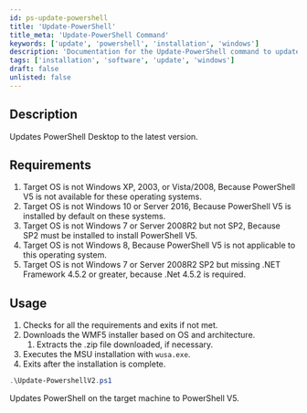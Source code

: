 ```yaml
---
id: ps-update-powershell
title: 'Update-PowerShell'
title_meta: 'Update-PowerShell Command'
keywords: ['update', 'powershell', 'installation', 'windows']
description: 'Documentation for the Update-PowerShell command to update PowerShell Desktop to the latest version.'
tags: ['installation', 'software', 'update', 'windows']
draft: false
unlisted: false
---
```

## Description
Updates PowerShell Desktop to the latest version.

## Requirements

1. Target OS is not Windows XP, 2003, or Vista/2008, Because PowerShell V5 is not available for these operating systems.
2. Target OS is not Windows 10 or Server 2016, Because PowerShell V5 is installed by default on these systems.
3. Target OS is not Windows 7 or Server 2008R2 but not SP2, Because SP2 must be installed to install PowerShell V5.
4. Target OS is not Windows 8, Because PowerShell V5 is not applicable to this operating system.
5. Target OS is not Windows 7 or Server 2008R2 SP2 but missing .NET Framework 4.5.2 or greater, because .Net 4.5.2 is required.

## Usage
1. Checks for all the requirements and exits if not met.
2. Downloads the WMF5 installer based on OS and architecture.
   1. Extracts the .zip file downloaded, if necessary.
3. Executes the MSU installation with `wusa.exe`.
4. Exits after the installation is complete.



```powershell
.\Update-PowershellV2.ps1
```
Updates PowerShell on the target machine to PowerShell V5.









